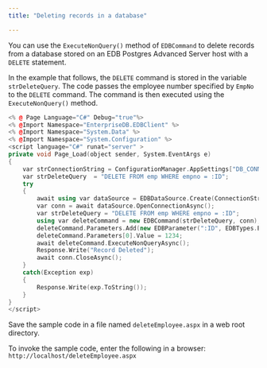 ```yaml
---
title: "Deleting records in a database"

---
```


<div id="deleting_records_in_a_database" class="registered_link"></div>

You can use the `ExecuteNonQuery()` method of `EDBCommand` to delete records from a database stored on an EDB Postgres Advanced Server host with a `DELETE` statement.

In the example that follows, the `DELETE` command is stored in the variable `strDeleteQuery`. The code passes the employee number specified by `EmpNo` to the `DELETE` command. The command is then executed using the `ExecuteNonQuery()` method.

```cpp
<% @ Page Language="C#" Debug="true"%>
<% @Import Namespace="EnterpriseDB.EDBClient" %>
<% @Import Namespace="System.Data" %>
<% @Import Namespace="System.Configuration" %>
<script language="C#" runat="server" >
private void Page_Load(object sender, System.EventArgs e)
{
	var strConnectionString = ConfigurationManager.AppSettings["DB_CONN_STRING"];
	var strDeleteQuery  = "DELETE FROM emp WHERE empno = :ID";
	try
	{
		await using var dataSource = EDBDataSource.Create(ConnectionString);
		var conn = await dataSource.OpenConnectionAsync();
		var strDeleteQuery = "DELETE FROM emp WHERE empno = :ID";
		using var deleteCommand = new EDBCommand(strDeleteQuery, conn);
		deleteCommand.Parameters.Add(new EDBParameter(":ID", EDBTypes.EDBDbType.Integer));
		deleteCommand.Parameters[0].Value = 1234;
		await deleteCommand.ExecuteNonQueryAsync();
		Response.Write("Record Deleted");
		await conn.CloseAsync();
	}
	catch(Exception exp)
	{
		Response.Write(exp.ToString());
	}
}
</script>
```

Save the sample code in a file named `deleteEmployee.aspx` in a web root directory. 

To invoke the sample code, enter the following in a browser: `http://localhost/deleteEmployee.aspx`
